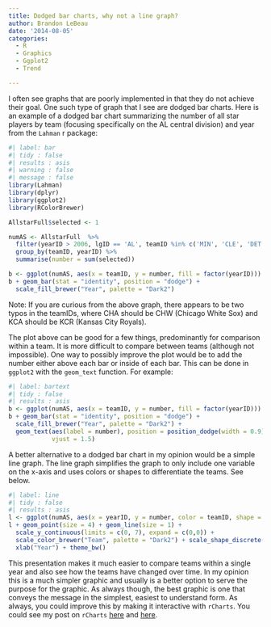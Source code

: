 ```yaml
---
title: Dodged bar charts, why not a line graph?
author: Brandon LeBeau
date: '2014-08-05'
categories:
  - R
  - Graphics
  - Ggplot2
  - Trend

---
```



I often see graphs that are poorly implemented in that they do not achieve their goal. One such type of graph that I see are dodged bar charts.  Here is an example of a dodged bar chart summarizing the number of all star players by team (focusing specifically on the AL central division) and year from the `Lahman` r package:

```r
#| label: bar
#| tidy : false
#| results : asis
#| warning : false
#| message : false
library(Lahman)
library(dplyr)
library(ggplot2)
library(RColorBrewer)

AllstarFull$selected <- 1

numAS <- AllstarFull  %>% 
  filter(yearID > 2006, lgID == 'AL', teamID %in% c('MIN', 'CLE', 'DET', 'CHA', 'KCA')) %>%
  group_by(teamID, yearID) %>%
  summarise(number = sum(selected))

b <- ggplot(numAS, aes(x = teamID, y = number, fill = factor(yearID))) + theme_bw()
b + geom_bar(stat = "identity", position = "dodge") + 
  scale_fill_brewer("Year", palette = "Dark2") 

```

Note: If you are curious from the above graph, there appears to be two typos in the teamIDs, where CHA should be CHW (Chicago White Sox) and KCA should be KCR (Kansas City Royals).

The plot above can be good for a few things, predominantly for comparison within a team. It is more difficult to compare between teams (although not impossible).  One way to possibly improve the plot would be to add the number either above each bar or inside of each bar.  This can be done in `ggplot2` with the `geom_text` function.  For example:

```r
#| label: bartext
#| tidy : false
#| results : asis
b <- ggplot(numAS, aes(x = teamID, y = number, fill = factor(yearID))) + theme_bw()
b + geom_bar(stat = "identity", position = "dodge") + 
  scale_fill_brewer("Year", palette = "Dark2") + 
  geom_text(aes(label = number), position = position_dodge(width = 0.9), 
            vjust = 1.5)
```

A better alternative to a dodged bar chart in my opinion would be a simple line graph.  The line graph simplifies the graph to only include one variable on the x-axis and uses colors or shapes to differentiate the teams. See below.

```r
#| label: line
#| tidy : false
#| results : asis
l <- ggplot(numAS, aes(x = yearID, y = number, color = teamID, shape = teamID))
l + geom_point(size = 4) + geom_line(size = 1) +
  scale_y_continuous(limits = c(0, 7), expand = c(0,0)) + 
  scale_color_brewer("Team", palette = "Dark2") + scale_shape_discrete("Team") + 
  xlab("Year") + theme_bw()
```

This presentation makes it much easier to compare teams within a single year and also see how the teams have changed over time. In my opinion this is a much simpler graphic and usually is a better option to serve the purpose for the graphic. As always though, the best graphic is one that conveys the message in the simplest, easiest to understand form. As always, you could improve this by making it interactive with `rCharts`.  You could see my post on `rCharts` [here](educate-r.org/2014/02/15/rcharts/) and [here](educate-r.org/2014/03/03/rChartsslidy/).

